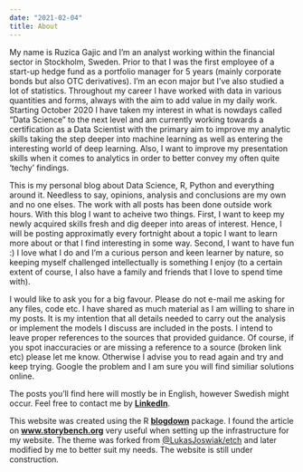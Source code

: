 ```yaml
---
date: "2021-02-04"
title: About
---
```


My name is Ruzica Gajic and I'm an analyst working within the financial sector in Stockholm, Sweden. Prior to that I was the first employee of a start-up hedge fund as a portfolio manager for 5 years (mainly corporate bonds but also OTC derivatives). I'm an econ major but I've also studied a lot of statistics. Throughout my career I have worked with data in various quantities and forms, always with the aim to add value in my daily work. Starting October 2020 I have taken my interest in what is nowdays called "Data Science" to the next level and am currently working towards a certification as a Data Scientist with the primary aim to improve my analytic skills taking the step deeper into machine learning as well as entering the interesting world of deep learning. Also, I want to improve my presentation skills when it comes to analytics in order to better convey my often quite 'techy' findings.

This is my personal blog about Data Science, R, Python and everything around it. Needless to say, opinions, analysis and conclusions are my own and no one elses. The work with all posts has been done outside work hours. With this blog I want to acheive two things. First, I want to keep my newly acquired skills fresh and dig deeper into areas of interest. Hence, I will be posting approximatly every fortnight about a topic I want to learn more about or that I find interesting in some way. Second, I want to have fun :) I love what I do and I'm a curious person and keen learner by nature, so keeping myself challenged intellectually is something I enjoy (to a certain extent of course, I also have a family and friends that I love to spend time with).

I would like to ask you for a big favour. Please do not e-mail me asking for any files, code etc. I have shared as much material as I am willing to share in my posts. It is my intention that all details needed to carry out the analysis or implement the models I discuss are included in the posts. I intend to leave proper references to the sources that provided guidance. Of course, if you spot inaccuracies or are missing a reference to a source (broken link etc) please let me know. Otherwise I advise you to read again and try and keep trying. Google the problem and I am sure you will find similiar solutions online. 

The posts you’ll find here will mostly be in English, however Swedish might occur. Feel free to contact me by [**LinkedIn**](https://www.linkedin.com/in/ruzica-gajic/).

This website was created using the R [**blogdown**](https://github.com/rstudio/blogdown) package. I found the article on [**www.storybench.org**](https://www.storybench.org/how-to-build-a-website-with-blogdown-in-r/) very useful when setting up the infrastructure for my website. The theme was forked from [@LukasJoswiak/etch](https://github.com/LukasJoswiak/etch) and later modified by me to better suit my needs. The website is still under construction.